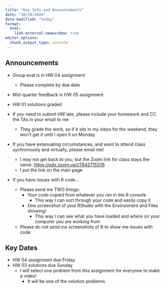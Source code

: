 ```yaml
---
title: "Key Info and Announcements"
date: "10/28/2024"
date-modified: "today"
format: 
  html:
    link-external-newwindow: true
editor_options: 
  chunk_output_type: console
---
```


## Announcements
- Group eval is in HW 04 assignment
  - Please complete by due date
- Mid-quarter feedback in HW 05 assignment

- HW 01 solutions graded

- If you need to submit HW late, please include your homework and CC the TAs in your email to me
  - They grade the work, so if it sits in my inbox for the weekend, they won't get it until I open it on Monday

- If you have extenuating circumstances, and want to attend class sychronously and virtually, please email me!
  - I may not get back to you, but the Zoom link for class stays the same: <https://pdx.zoom.us/j/7842715376>
  - I put the link on the main page
  
- If you have issues with R code...
  - Please send me TWO things:
    - Your code copied from whatever you ran in the R console
      - This way I can sort through your code and easily copy it
    - One screenshot of your RStudio with the Environment and Files showing!
      - This way I can see what you have loaded and where on your computer you are working from
  - Please do not send me screenshots of R to show me issues with code


## Key Dates

- HW 04 assignment due Friday
- HW 03 solutions due Sunday
  - I will select one problem from this assignment for everyone to make a video!
    - It will be one of the solution problems